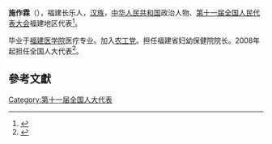 '''施作霖'''（{{bd|1955年||}}），福建长乐人，[[汉族|汉族]]，[[中华人民共和国|中华人民共和国]]政治人物、[[第十一届全国人民代表大会|第十一届全国人民代表大会]]福建地区代表<ref>{{cite web|author=新华网|title=第十一届全国人大代表|url=http://news.xinhuanet.com/ziliao/2008-03/03/content_7708230.htm?node=36628|publisher=新华网|accessdate=2014-01-07|archive-date=2014-01-10|archive-url=https://web.archive.org/web/20140110211415/http://news.xinhuanet.com/ziliao/2008-03/03/content_7708230.htm?node=36628|dead-url=no}}</ref>。

毕业于[[福建医学院|福建医学院]]医疗专业。加入[[农工党|农工党]]。担任福建省妇幼保健院院长。2008年起担任全国人大代表<ref>{{cite news|title=全国人大代表信息-施作霖|url= http://210.82.31.1:8084/delegate/viewDelegate.action?dbid=111104|accessdate=2013-04-05|newspaper=全国人大网|archive-url=https://web.archive.org/web/20140407061701/http://www.npc.gov.cn/delegate/viewDelegate.action?dbid=111104|archive-date=2014-04-07|dead-url=yes}}</ref>。

==參考文獻==
{{reflist}}
[[Category:第十一届全国人大代表|Category:第十一届全国人大代表]]